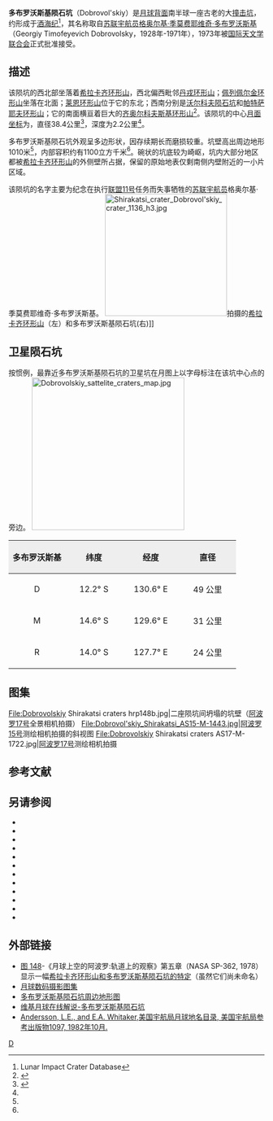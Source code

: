 {{lunar crater data|
 image=Shirakatsi Dobrovolsky LROC.jpg|
 caption=[[月球勘测轨道飞行器|月球勘测轨道飞行器]]拍摄，左侧是[[希拉卡齐环形山|希拉卡齐环形山]]，右侧为多布罗沃斯基陨石坑|
 latitude=12.83|
 N_or_S=S|
 longitude=129.68|
 E_or_W=E|
 diameter=38.4公里|
 depth=2.2公里|
 colong=231|
 eponym=格奥尔基·季·多布罗沃斯基}}
'''多布罗沃斯基陨石坑'''（Dobrovol'skiy）是[[月球背面|月球背面]]南半球一座古老的大[[撞击坑|撞击坑]]，约形成于[[酒海纪|酒海纪]]<ref name=LICD>Lunar Impact Crater Database</ref>，其名称取自[[苏联|苏联]][[宇航员|宇航员]][[倒下的宇航员|格奥尔基·季莫费耶维奇·多布罗沃斯基]]（Georgiy Timofeyevich Dobrovolsky，1928年-1971年），1973年被[[国际天文学联合会|国际天文学联合会]]正式批准接受。

==描述==
该陨坑的西北部坐落着[[希拉卡齐环形山|希拉卡齐环形山]]，西北偏西毗邻[[丹戎环形山|丹戎环形山]]；[[佩列佩尔金环形山|佩列佩尔金环形山]]坐落在北面；[[莱恩环形山|莱恩环形山]]位于它的东北；西南分别是[[沃尔科夫陨石坑|沃尔科夫陨石坑]]和[[帕特萨耶夫环形山|帕特萨耶夫环形山]]；它的南面横亘着巨大的[[齐奥尔科夫斯基环形山|齐奥尔科夫斯基环形山]]<ref>{{Cite web |url=http://planetarynames.wr.usgs.gov/images/Lunar/lac_83_lo.pdf |title=Crater Dobrovol'skiy on LAC-83 map |accessdate=2016-07-24 |archive-date=2013-02-20 |archive-url=https://web.archive.org/web/20130220180428/http://planetarynames.wr.usgs.gov/images/Lunar/lac_83_lo.pdf |dead-url=no }}</ref>。该陨坑的中心[[月面坐标|月面坐标]]为{{Coord|12.83|S|129.68|E|globe:Moon|nogoogle=1|noosm=1}}，直径38.4公里<ref name="IAU">{{Cite web |url=http://planetarynames.wr.usgs.gov/Feature/1559 |title=Directory of the International Astronomical Union |access-date=2016-07-24 |archive-date=2021-12-06 |archive-url=https://web.archive.org/web/20211206145749/https://planetarynames.wr.usgs.gov/Feature/1559 |dead-url=no }}</ref>，深度为2.2公里<ref name="LICD"/>。

多布罗沃斯基陨石坑外观呈多边形状，因存续期长而磨损较重。坑壁高出周边地形1010米<ref name="LICD"/>，内部容积约有1100立方千米<ref name="LICD"/>。碗状的坑底较为崎岖，坑内大部分地区都被[[希拉卡齐环形山|希拉卡齐环形山]]的外侧壁所占据，保留的原始地表仅剩南侧内壁附近的一小片区域。

该陨坑的名字主要为纪念在执行[[联盟11号|联盟11号]]任务而失事牺牲的[[苏联|苏联]][[宇航员|宇航员]]格奥尔基·季莫费耶维奇·多布罗沃斯基。
[[Image:Shirakatsi_crater_Dobrovol'skiy_crater_1136_h3.jpg|240px]]拍摄的[[希拉卡齐环形山|希拉卡齐环形山]]（左）和多布罗沃斯基陨石坑(右)]]

==卫星陨石坑==
按惯例，最靠近多布罗沃斯基陨石坑的卫星坑在月图上以字母标注在该坑中心点的旁边。
[[Image:Dobrovolskiy_sattelite_craters_map.jpg|300px]]

{| class="wikitable"
!width="25%" style="background:#eeeeee;" |多布罗沃斯基 
!width="25%" style="background:#eeeeee;" |纬度
!width="25%" style="background:#eeeeee;" |经度
!width="25%" style="background:#eeeeee;" |直径
|-
|align="center"|D
|align="center"|12.2° S
|align="center"|130.6° E
|align="center"|49 公里
|-
|align="center"|M
|align="center"|14.6° S
|align="center"|129.6° E
|align="center"|31 公里
|-
|align="center"|R
|align="center"|14.0° S
|align="center"|127.7° E
|align="center"|24 公里
|}{{clear}}

==图集==
<gallery heights="140px" mode="packed">
File:Dobrovolskiy Shirakatsi craters hrp148b.jpg|二座陨坑间坍塌的坑壁（[[阿波罗17号|阿波罗17号]]全景相机拍摄）
File:Dobrovol'skiy_Shirakatsi_AS15-M-1443.jpg|[[阿波罗15号|阿波罗15号]]测绘相机拍摄的斜视图
File:Dobrovolskiy Shirakatsi craters AS17-M-1722.jpg|[[阿波罗17号|阿波罗17号]]测绘相机拍摄
</gallery>

== 参考文献 ==
{{Reflist}}

==另请参阅==
{{refbegin}}
* {{cite book
  | last1 = Andersson
  | first1 = L. E.
  | last2 = Whitaker
  | first2 = E. A.
  | authorlink2 = Ewen Whitaker
  | date = 1982
  | title = [[NASA|NASA]] Catalogue of Lunar Nomenclature
  | publisher = NASA RP-1097
  | ref = harv
  }}
* {{cite web
  | last = Blue
  | first = Jennifer
  | date = July 25, 2007
  | title = Gazetteer of Planetary Nomenclature
  | publisher = [[United_States_Geological_Survey|USGS]]
  | url = http://planetarynames.wr.usgs.gov/
  | accessdate = 2007-08-05
  | ref = harv
  | archive-date = 2018-12-25
  | archive-url = https://web.archive.org/web/20181225170157/https://planetarynames.wr.usgs.gov/
  | dead-url = no
  }}
* {{cite book
  | last1 = Bussey
  | first1 = B.
  | authorlink1 = Ben Bussey
  | last2 = Spudis
  | first2 = P.
  | authorlink2 = Paul Spudis
  | date = 2004
  | title = The Clementine Atlas of the Moon
  | publisher = Cambridge University Press
  | location = New York
  | isbn = 978-0-521-81528-4
  | ref = harv
  }}
* {{cite book
  | last1 = Cocks
  | first1 = Elijah E.
  | last2 = Cocks
  | first2 = Josiah C.
  | date = 1995
  | title = Who's Who on the Moon: A Biographical Dictionary of Lunar Nomenclature
  | url = https://archive.org/details/isbn_9780936389271
  | publisher = Tudor Publishers
  | isbn = 978-0-936389-27-1
  | ref = harv
  }}
* {{cite web
  | last = McDowell
  | first = Jonathan
  | date = July 15, 2007
  | url = http://host.planet4589.org/astro/lunar/
  | title = Lunar Nomenclature
  | publisher = Jonathan's Space Report
  | accessdate = 2007-10-24
  | ref = harv
  | archive-date = 2018-12-25
  | archive-url = https://web.archive.org/web/20181225170156/http://host.planet4589.org/astro/lunar/
  | dead-url = no
  }}
* {{cite journal| last1 = Menzel| first1 = D. H.| last2 = Minnaert| first2 = M.| last3 = Levin| first3 = B.| last4 = Dollfus| first4 = A.| last5 = Bell| first5 = B.| title = Report on Lunar Nomenclature by the Working Group of Commission 17 of the IAU| doi = 10.1007/BF00171763| journal = Space Science Reviews| volume = 12| issue = 2| pages = 136–186| year = 1971| pmid = | pmc =| bibcode = 1971SSRv...12..136M| ref = harv}}
* {{cite book
  | first = Patrick
  | last = Moore
  | authorlink = Patrick Moore
  | date = 2001
  | title = On the Moon
  | url = https://archive.org/details/patrickmooreonmo00patr
  | publisher = Sterling Publishing Co
  | isbn = 978-0-304-35469-6
  | ref = harv
  }}
* {{cite book
  | first = Fred W.
  | last = Price
  | date = 1988
  | title = The Moon Observer's Handbook
  | publisher = Cambridge University Press
  | isbn = 978-0-521-33500-3
  | ref = harv
  }}
* {{cite book
  | last = Rükl
  | first = Antonín
  | authorlink = Antonín Rükl
  | date = 1990
  | title = Atlas of the Moon
  | publisher = Kalmbach Books
  | isbn = 978-0-913135-17-4
  | ref = harv
  }}
* {{cite book
  | last = Webb
  | first = Rev. T. W.
  | authorlink = Thomas William Webb
  | date = 1962
  | title = Celestial Objects for Common Telescopes
  | url = https://archive.org/details/celestialobjects00webb
  | edition = 6th revised
  | publisher = Dover
  | isbn = 978-0-486-20917-3
  | ref = harv
  }}
* {{cite book
  | first = Ewen A.
  | last = Whitaker
  | authorlink = Ewen Whitaker
  | date = 1999
  | title = Mapping and Naming the Moon
  | publisher = Cambridge University Press
  | isbn = 978-0-521-62248-6
  | ref = harv
  }}
* {{cite book
  | first = Peter T.
  | last = Wlasuk
  | date = 2000
  | title = Observing the Moon
  | publisher = Springer
  | isbn = 978-1-85233-193-1
  | ref = harv
 }}
{{refend}}

==外部链接==
* [http://history.nasa.gov/SP-362/ch5.4.htm 图 148]{{Wayback|url=http://history.nasa.gov/SP-362/ch5.4.htm |date=20171225233128 }}-《月球上空的阿波罗:轨道上的观察》第五章（NASA SP-362, 1978）显示一幅[http://history.nasa.gov/SP-362/hrp148b.jpg 希拉卡齐环形山和多布罗沃斯基陨石坑的特定]{{Wayback|url=http://history.nasa.gov/SP-362/hrp148b.jpg |date=20171226012148 }}（虽然它们尚未命名）
* [http://www.lpi.usra.edu/resources/lunar_orbiter/bin/srch_nam.shtml?Dobrovol%27skiy%7C0 月球数码摄影图集]{{Wayback|url=http://www.lpi.usra.edu/resources/lunar_orbiter/bin/srch_nam.shtml?Dobrovol%27skiy%7C0 |date=20160304075233 }}
* [http://www.lpi.usra.edu/resources/mapcatalog/LTO/lto83c1_1/ 多布罗沃斯基陨石坑周边地形图]{{Wayback|url=http://www.lpi.usra.edu/resources/mapcatalog/LTO/lto83c1_1/ |date=20160808020502 }}
* [http://the-moon.wikispaces.com/Dobrovol%27skiy 维基月球在线解说-多布罗沃斯基陨石坑]{{Wayback|url=http://the-moon.wikispaces.com/Dobrovol%27skiy |date=20180530151417 }}
* [http://planet4589.org/astro/lunar/RP-1097.pdf Andersson, L.E., and E.A. Whitaker,美国宇航局月球地名目录, 美国宇航局参考出版物1097, 1982年10月.]{{Wayback|url=http://planet4589.org/astro/lunar/RP-1097.pdf |date=20141006125838 }}

[[Category:月球环形山|D]]
{{月球環形山 (C-F)}}